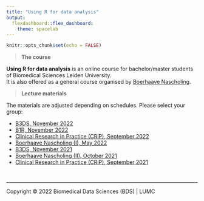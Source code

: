 ```yaml
---
title: "Using R for data analysis"
output: 
  flexdashboard::flex_dashboard:
    theme: spacelab
---
```


```r
knitr::opts_chunk$set(echo = FALSE)
```

> **The course**

**Using R for data analysis** is an online course for bachelor/master students of Biomedical Sciences Leiden University.  
It is also offered as a general course organised by [Boerhaave Nascholing](https://www.boerhaavenascholing.nl/).  

> **Lecture materials**

The materials are adjusted depending on schedules. Please select your group:

- [B3DS, November 2022](B3DS_202211)
- [B1R, November 2022](B1R_202211)
- [Clinical Research in Practice (CRiP), September 2022](CRIP_202209)
- [Boerhaave Nascholing (I),  May 2022](Boerhaave_202205)
- [B3DS, November 2021](B3DS_202111)
- [Boerhaave Nascholing (II), October 2021](Boerhaave_202110)
- [Clinical Research in Practice (CRiP), September 2021](CRIP_202109)


<br/>
<hr>
<p style="blockquote">Copyright &copy; 2022 Biomedical Data Sciences (BDS) | LUMC</p>

